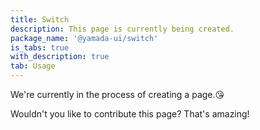 ```yaml
---
title: Switch
description: This page is currently being created.
package_name: '@yamada-ui/switch'
is_tabs: true
with_description: true
tab: Usage
---
```


We're currently in the process of creating a page.😘

Wouldn't you like to contribute this page? That's amazing!

